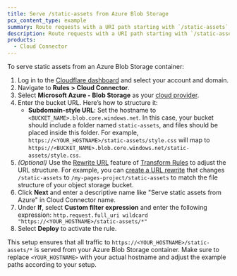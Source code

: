 ```yaml
---
title: Serve /static-assets from Azure Blob Storage
pcx_content_type: example
summary: Route requests with a URI path starting with `/static-assets` to an Azure Blob Storage container using Cloud Connector.
description: Route requests with a URI path starting with `/static-assets` to an Azure Blob Storage container using Cloud Connector.
products:
  - Cloud Connector
---
```


To serve static assets from an Azure Blob Storage container:

1. Log in to the [Cloudflare dashboard](https://dash.cloudflare.com/) and select your account and domain.
2. Navigate to **Rules > Cloud Connector**.
3. Select **Microsoft Azure - Blob Storage** as your [cloud provider](/rules/cloud-connector/providers/).
4. Enter the bucket URL. Here’s how to structure it:
   - **Subdomain-style URL**: Set the hostname to `<BUCKET_NAME>.blob.core.windows.net`. In this case, your bucket should include a folder named `static-assets`, and files should be placed inside this folder. For example, `https://<YOUR_HOSTNAME>/static-assets/style.css` will map to `https://<BUCKET_NAME>.blob.core.windows.net/static-assets/style.css`.
5. _(Optional)_ Use the [Rewrite URL](/rules/transform/url-rewrite/) feature of [Transform Rules](/rules/transform/) to adjust the URL structure. For example, you can [create a URL rewrite](/rules/transform/url-rewrite/create-dashboard/) that changes `/static-assets` to `/my-pages-project/static-assets` to match the file structure of your object storage bucket.
6. Click **Next** and enter a descriptive name like "Serve static assets from Azure" in Cloud Connector name.
7. Under **If**, select **Custom filter expression** and enter the following expression:
   `http.request.full_uri wildcard "https://<YOUR_HOSTNAME>/static-assets/*"`<br />
8. Select **Deploy** to activate the rule.

This setup ensures that all traffic to `https://<YOUR_HOSTNAME>/static-assets/*` is served from your Azure Blob Storage container. Make sure to replace `<YOUR_HOSTNAME>` with your actual hostname and adjust the example paths according to your setup.
